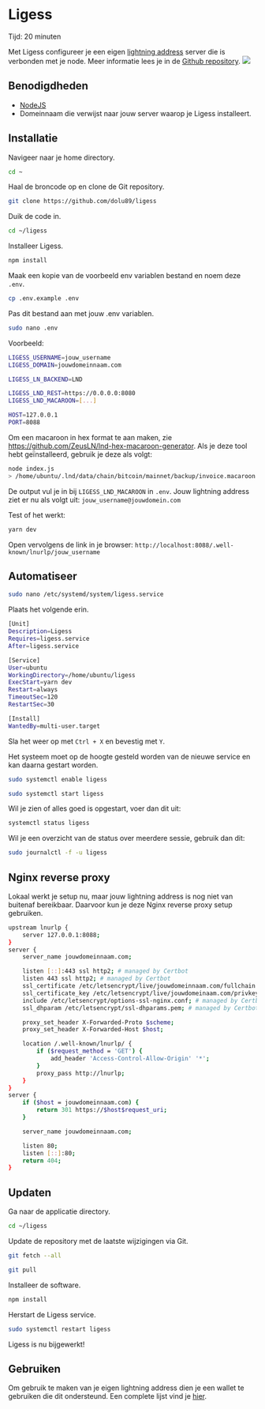 
# Ligess

<Callout emoji="&#x2139;">
	Tijd: 20 minuten
</Callout>

Met Ligess configureer je een eigen [lightning address](https://lightningaddress.com/) server die is verbonden met je node. Meer informatie lees je in de [Github repository](https://github.com/Dolu89/ligess).
![](https://i.imgur.com/DIV5q8q.png)

## Benodigdheden

* [NodeJS](/raspberry-pi/common-dependencies#nodejs)
* Domeinnaam die verwijst naar jouw server waarop je Ligess installeert.

## Installatie

Navigeer naar je home directory.
```bash
cd ~
```

Haal de broncode op en clone de Git repository.
```bash
git clone https://github.com/dolu89/ligess
```

Duik de code in.
```bash
cd ~/ligess
```

Installeer Ligess.
```bash
npm install
```

Maak een kopie van de voorbeeld env variablen bestand en noem deze `.env`.
```bash
cp .env.example .env
```

Pas dit bestand aan met jouw .env variablen.
```bash
sudo nano .env
```

Voorbeeld:

```bash
LIGESS_USERNAME=jouw_username
LIGESS_DOMAIN=jouwdomeinnaam.com

LIGESS_LN_BACKEND=LND

LIGESS_LND_REST=https://0.0.0.0:8080
LIGESS_LND_MACAROON=[...]

HOST=127.0.0.1
PORT=8088
```

Om een macaroon in hex format te aan maken, zie https://github.com/ZeusLN/lnd-hex-macaroon-generator. Als je deze tool hebt geïnstalleerd, gebruik je deze als volgt:
```bash
node index.js
> /home/ubuntu/.lnd/data/chain/bitcoin/mainnet/backup/invoice.macaroon
```

De output vul je in bij `LIGESS_LND_MACAROON` in `.env`.
Jouw lightning address ziet er nu als volgt uit: `jouw_username@jouwdomein.com`

Test of het werkt:
```bash
yarn dev
```
Open vervolgens de link in je browser:
`http://localhost:8088/.well-known/lnurlp/jouw_username`

## Automatiseer

```bash
sudo nano /etc/systemd/system/ligess.service
```

Plaats het volgende erin.
```bash
[Unit]
Description=Ligess
Requires=ligess.service
After=ligess.service

[Service]
User=ubuntu
WorkingDirectory=/home/ubuntu/ligess
ExecStart=yarn dev
Restart=always
TimeoutSec=120
RestartSec=30

[Install]
WantedBy=multi-user.target
```

Sla het weer op met `Ctrl + X` en bevestig met `Y`.

Het systeem moet op de hoogte gesteld worden van de nieuwe service en kan daarna gestart worden.

```bash
sudo systemctl enable ligess
```
```bash
sudo systemctl start ligess
```
Wil je zien of alles goed is opgestart, voer dan dit uit:

```bash
systemctl status ligess
```

Wil je een overzicht van de status over meerdere sessie, gebruik dan dit:
```bash
sudo journalctl -f -u ligess
```

## Nginx reverse proxy

Lokaal werkt je setup nu, maar jouw lightning address is nog niet van buitenaf bereikbaar. Daarvoor kun je deze Nginx reverse proxy setup gebruiken.

```bash
upstream lnurlp {
    server 127.0.0.1:8088;
}
server {
    server_name jouwdomeinnaam.com;

    listen [::]:443 ssl http2; # managed by Certbot
    listen 443 ssl http2; # managed by Certbot
    ssl_certificate /etc/letsencrypt/live/jouwdomeinnaam.com/fullchain.pem; # managed by Certbot
    ssl_certificate_key /etc/letsencrypt/live/jouwdomeinaam.com/privkey.pem; # managed by Certbot
    include /etc/letsencrypt/options-ssl-nginx.conf; # managed by Certbot
    ssl_dhparam /etc/letsencrypt/ssl-dhparams.pem; # managed by Certbot

    proxy_set_header X-Forwarded-Proto $scheme;
    proxy_set_header X-Forwarded-Host $host;

    location /.well-known/lnurlp/ {
        if ($request_method = 'GET') {
            add_header 'Access-Control-Allow-Origin' '*';
        }
        proxy_pass http://lnurlp;
    }
}
server {
    if ($host = jouwdomeinnaam.com) {
        return 301 https://$host$request_uri;
    }

    server_name jouwdomeinnaam.com;

    listen 80;
    listen [::]:80;
    return 404;
}
```

## Updaten

Ga naar de applicatie directory.

```bash
cd ~/ligess
```

Update de repository met de laatste wijzigingen via Git.

```bash
git fetch --all
```
```bash
git pull
```

Installeer de software.

```bash
npm install
```

Herstart de Ligess service.

```bash
sudo systemctl restart ligess
```

Ligess is nu bijgewerkt!

## Gebruiken

Om gebruik te maken van je eigen lightning address dien je een wallet te gebruiken die dit ondersteund. Een complete lijst vind je [hier](https://github.com/andrerfneves/lightning-address#wallets-supported).